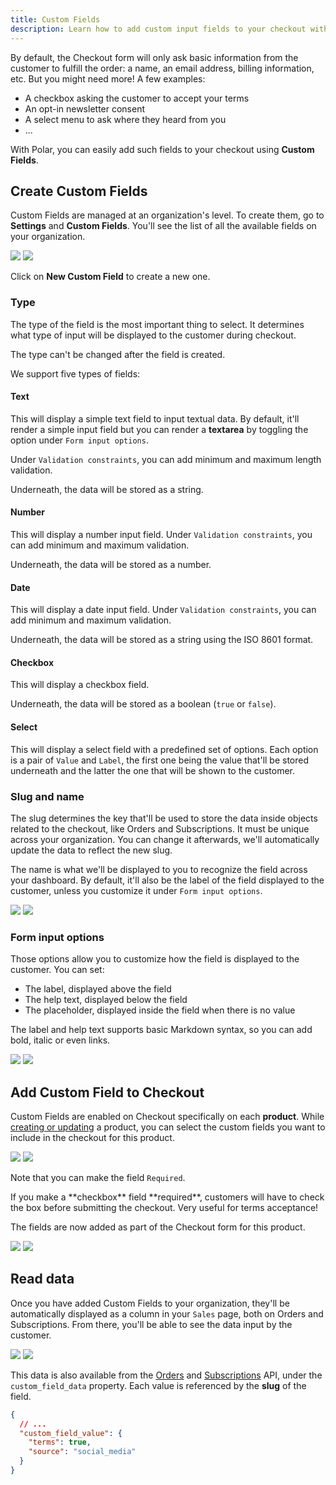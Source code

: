 ```yaml
---
title: Custom Fields
description: Learn how to add custom input fields to your checkout with Polar
---
```


By default, the Checkout form will only ask basic information from the customer to fulfill the order: a name, an email address, billing information, etc. But you might need more! A few examples:

- A checkbox asking the customer to accept your terms
- An opt-in newsletter consent
- A select menu to ask where they heard from you
- ...

With Polar, you can easily add such fields to your checkout using **Custom Fields**.

## Create Custom Fields

Custom Fields are managed at an organization's level. To create them, go to **Settings** and **Custom Fields**. You'll see the list of all the available fields on your organization.

<img
  className="block dark:hidden"
  src="/assets/features/custom-fields/custom_fields.light.png"
/>
<img
  className="hidden dark:block"
  src="/assets/features/custom-fields/custom_fields.dark.png"
/>

Click on **New Custom Field** to create a new one.

### Type

The type of the field is the most important thing to select. It determines what type of input will be displayed to the customer during checkout.

The type can't be changed after the field is created.

We support five types of fields:

#### Text

This will display a simple text field to input textual data. By default, it'll render a simple input field but you can render a **textarea** by toggling the option under `Form input options`.

Under `Validation constraints`, you can add minimum and maximum length validation.

Underneath, the data will be stored as a string.

#### Number

This will display a number input field. Under `Validation constraints`, you can add minimum and maximum validation.

Underneath, the data will be stored as a number.

#### Date

This will display a date input field. Under `Validation constraints`, you can add minimum and maximum validation.

Underneath, the data will be stored as a string using the ISO 8601 format.

#### Checkbox

This will display a checkbox field.

Underneath, the data will be stored as a boolean (`true` or `false`).

#### Select

This will display a select field with a predefined set of options. Each option is a pair of `Value` and `Label`, the first one being the value that'll be stored underneath and the latter the one that will be shown to the customer.

### Slug and name

The slug determines the key that'll be used to store the data inside objects related to the checkout, like Orders and Subscriptions. It must be unique across your organization. You can change it afterwards, we'll automatically update the data to reflect the new slug.

The name is what we'll be displayed to you to recognize the field across your dashboard. By default, it'll also be the label of the field displayed to the customer, unless you customize it under `Form input options`.

<img
  className="block dark:hidden"
  src="/assets/features/custom-fields/create_custom_field.light.png"
/>
<img
  className="hidden dark:block"
  src="/assets/features/custom-fields/create_custom_field.dark.png"
/>

### Form input options

Those options allow you to customize how the field is displayed to the customer. You can set:

- The label, displayed above the field
- The help text, displayed below the field
- The placeholder, displayed inside the field when there is no value

The label and help text supports basic Markdown syntax, so you can add bold, italic or even links.

<img
  className="block dark:hidden"
  src="/assets/features/custom-fields/label_markdown.light.png"
/>
<img
  className="hidden dark:block"
  src="/assets/features/custom-fields/label_markdown.dark.png"
/>

## Add Custom Field to Checkout

Custom Fields are enabled on Checkout specifically on each **product**. While [creating or updating](/features/products) a product, you can select the custom fields you want to include in the checkout for this product.

<img
  className="block dark:hidden"
  src="/assets/features/custom-fields/add_custom_field.light.png"
/>
<img
  className="hidden dark:block"
  src="/assets/features/custom-fields/add_custom_field.dark.png"
/>

Note that you can make the field `Required`.

<Tip>
  If you make a **checkbox** field **required**, customers will have to check
  the box before submitting the checkout. Very useful for terms acceptance!
</Tip>

The fields are now added as part of the Checkout form for this product.

<img
  className="block dark:hidden"
  src="/assets/features/custom-fields/custom_fields_checkout.light.png"
/>
<img
  className="hidden dark:block"
  src="/assets/features/custom-fields/custom_fields_checkout.dark.png"
/>

## Read data

Once you have added Custom Fields to your organization, they'll be automatically displayed as a column in your `Sales` page, both on Orders and Subscriptions. From there, you'll be able to see the data input by the customer.

<img
  className="block dark:hidden"
  src="/assets/features/custom-fields/custom_field_data.light.png"
/>
<img
  className="hidden dark:block"
  src="/assets/features/custom-fields/custom_field_data.dark.png"
/>

This data is also available from the [Orders](/api-reference/orders/get) and [Subscriptions](/api-reference/subscriptions/get) API, under the `custom_field_data` property. Each value is referenced by the **slug** of the field.

```json
{
  // ...
  "custom_field_value": {
    "terms": true,
    "source": "social_media"
  }
}
```
